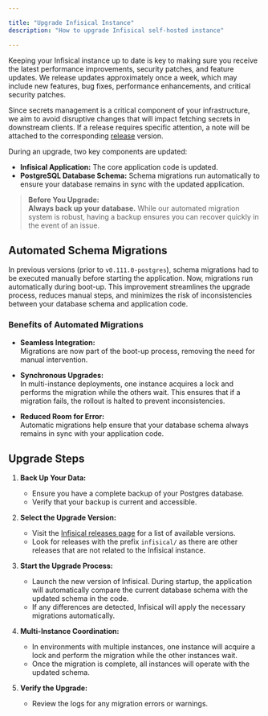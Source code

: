 ```yaml
---

title: "Upgrade Infisical Instance"
description: "How to upgrade Infisical self-hosted instance"

---
```


Keeping your Infisical instance up to date is key to making sure you receive the latest performance improvements, security patches, and feature updates. 
We release updates approximately once a week, which may include new features, bug fixes, performance enhancements, and critical security patches.

Since secrets management is a critical component of your infrastructure, we aim to avoid disruptive changes that will impact fetching secrets in downstream clients.
If a release requires specific attention, a note will be attached to the corresponding [release](https://github.com/Infisical/infisical/releases) version.

During an upgrade, two key components are updated:

- **Infisical Application:** The core application code is updated.
- **PostgreSQL Database Schema:** Schema migrations run automatically to ensure your database remains in sync with the updated application.

> **Before You Upgrade:**  
> **Always back up your database.** While our automated migration system is robust, having a backup ensures you can recover quickly in the event of an issue.

## Automated Schema Migrations

In previous versions (prior to `v0.111.0-postgres`), schema migrations had to be executed manually before starting the application. 
Now, migrations run automatically during boot-up. This improvement streamlines the upgrade process, reduces manual steps, and minimizes the risk of inconsistencies between your database schema and application code.

### Benefits of Automated Migrations

- **Seamless Integration:**  
  Migrations are now part of the boot-up process, removing the need for manual intervention.

- **Synchronous Upgrades:**  
  In multi-instance deployments, one instance acquires a lock and performs the migration while the others wait. This ensures that if a migration fails, the rollout is halted to prevent inconsistencies.

- **Reduced Room for Error:**  
  Automatic migrations help ensure that your database schema always remains in sync with your application code.

## Upgrade Steps

1. **Back Up Your Data:**  
   - Ensure you have a complete backup of your Postgres database.
   - Verify that your backup is current and accessible.

2. **Select the Upgrade Version:**  
   - Visit the [Infisical releases page](https://github.com/Infisical/infisical/releases) for a list of available versions.
   - Look for releases with the prefix `infisical/` as there are other releases that are not related to the Infisical instance.

3. **Start the Upgrade Process:**  
   - Launch the new version of Infisical. During startup, the application will automatically compare the current database schema with the updated schema in the code.
   - If any differences are detected, Infisical will apply the necessary migrations automatically.

4. **Multi-Instance Coordination:**  
   - In environments with multiple instances, one instance will acquire a lock and perform the migration while the other instances wait.
   - Once the migration is complete, all instances will operate with the updated schema.

5. **Verify the Upgrade:**  
   - Review the logs for any migration errors or warnings. 
